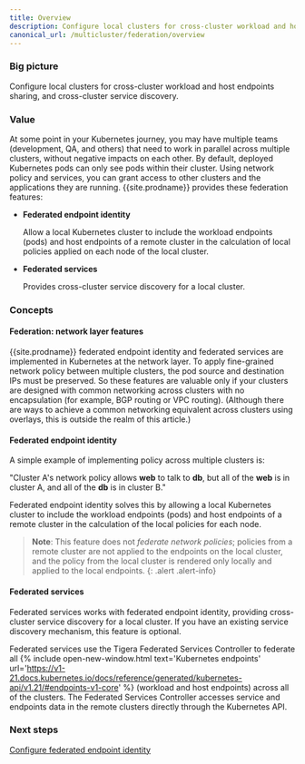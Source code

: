 ```yaml
---
title: Overview
description: Configure local clusters for cross-cluster workload and host endpoints sharing, and cross-cluster service discovery. 
canonical_url: /multicluster/federation/overview
---
```


### Big picture

Configure local clusters for cross-cluster workload and host endpoints sharing, and cross-cluster service discovery.

### Value

At some point in your Kubernetes journey, you may have multiple teams (development, QA, and others) that need to work in parallel across multiple clusters, without negative impacts on each other. By default, deployed Kubernetes pods can only see pods within their cluster. Using network policy and services, you can grant access to other clusters and the applications they are running. {{site.prodname}} provides these federation features:

- **Federated endpoint identity** 

  Allow a local Kubernetes cluster to include the workload endpoints (pods) and host endpoints of a remote cluster in the calculation of local policies applied on each node of the local cluster. 

- **Federated services** 

  Provides cross-cluster service discovery for a local cluster.

### Concepts

#### Federation: network layer features

{{site.prodname}} federated endpoint identity and federated services are implemented in Kubernetes at the network layer. To apply fine-grained network policy between multiple clusters, the pod source and destination IPs must be preserved. So these features are valuable only if your clusters are designed with common networking across clusters with no encapsulation (for example, BGP routing or VPC routing). (Although there are ways to achieve a common networking equivalent across clusters using overlays, this is outside the realm of this article.) 

#### Federated endpoint identity

A simple example of implementing policy across multiple clusters is: 

"Cluster A's network policy allows **web** to talk to **db**, but all of the **web** is in cluster A, and all of the **db** is in cluster B." 

Federated endpoint identity solves this by allowing a local Kubernetes cluster to include the workload endpoints (pods) and host endpoints of a remote cluster in the calculation of the local policies for each node. 

> **Note**: This feature does not *federate network policies*; policies from a remote cluster are not applied to the endpoints on the local cluster, and the policy from the local cluster is rendered only locally and applied to the local endpoints.
{: .alert .alert-info}

#### Federated services 

Federated services works with federated endpoint identity, providing cross-cluster service discovery for a local cluster. If you have an existing service discovery mechanism, this feature is optional. 

Federated services use the Tigera Federated Services Controller to federate all {% include open-new-window.html text='Kubernetes endpoints' url='https://v1-21.docs.kubernetes.io/docs/reference/generated/kubernetes-api/v1.21/#endpoints-v1-core' %} (workload and host endpoints) across all of the clusters. The Federated Services Controller accesses service and endpoints data in the remote clusters directly through the Kubernetes API.

### Next steps

[Configure federated endpoint identity ]({{site.baseurl}}/multicluster/federation/kubeconfig)
